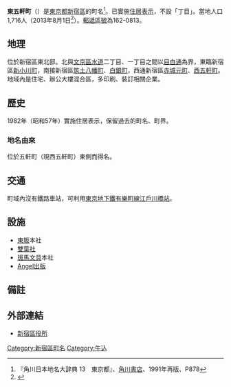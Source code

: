 {{Pathnav|日本|東京都|新宿區|frame=1}}
{{Infobox Settlement
|official_name = 東五軒町
|native_name =
|settlement_type = [[町|町]]
|image_skyline =
|imagesize =
|image_caption =
|image_flag =
|image_seal =
| image_map =
| map_caption =
| pushpin_map =
|subdivision_type = [[國家|國家]]
|subdivision_name = [[File:Flag_of_Japan.svg|border]] [[日本|日本]]
|subdivision_type1 = [[都道府縣|都道府縣]]
|subdivision_name1 = [[File:Flag_of_Tokyo_Prefecture.svg|25px]] [[東京都|東京都]]
|subdivision_type2 = [[東京都區部|特別區]]
|subdivision_name2 = [[File:Flag_of_Shinjuku,_Tokyo.svg|25px]] [[新宿區|新宿區]]
|established_title =
|established_date =
|government_type =
|leader_title =
|leader_name =
|area_magnitude =
|area_total_sq_mi =
|area_total_km2 =
|area_land_sq_mi =
|area_land_km2 =
|area_urban_sq_mi =
|area_urban_km2 =
|area_metro_km2 =
|area_metro_sq_mi =
|population_as_of= 2013年（平成25年）8月1日
|population_footnotes =
|population_total = 1716
|population_urban =
|population_metro =
|population_density_sq_mi =
|population_density_km2 =
| timezone = [[日本標準時間|JST]]
| utc_offset = +9
|timezone_DST =
|utc_offset_DST =
|latd=|latm=|lats=|latNS=
|longd=|longm=|longs=|longEW=
|elevation_footnotes=
|elevation_m =
|elevation_ft =
|postal_code_type = [[郵遞區號|郵遞區號]]
|postal_code = 162-0813
|area_code =
|website =
|footnotes =
}}
'''東五軒町'''（{{jpn|j=東五軒町|hg=ひがしごけんちょう|rm=Higashi-gokenchō|f=y}}）是[[東京都|東京都]][[新宿區|新宿區]]的町名<ref name="kado">『角川日本地名大辞典 13　東京都』、[[角川書店|角川書店]]、1991年再版、P878 </ref>。已實施[[住居表示|住居表示]]，不設「丁目」。當地人口1,716人（2013年8月1日<ref>{{Cite web |url=http://www.city.shinjuku.lg.jp/content/000130038.xls |title=新宿区　住民基本台帳の町丁別世帯数及び男女別人口（日本人と外国人の合計） |access-date=2013-08-10 |archive-date=2014-08-19 |archive-url=https://web.archive.org/web/20140819083633/http://www.city.shinjuku.lg.jp/content/000130038.xls |dead-url=no }}</ref>）。[[郵遞區號|郵遞區號]]為162-0813。

== 地理 ==
位於新宿區東北部。北與[[文京區|文京區]][[水道_(文京區)|水道]]二丁目、一丁目之間以[[目白通|目白通]]為界，東臨新宿區[[新小川町|新小川町]]，南接新宿區[[筑土八幡町|筑土八幡町]]、[[白銀町_(新宿區)|白銀町]]，西通新宿區[[赤城元町|赤城元町]]、[[西五軒町|西五軒町]]。
地域內是住宅、辦公大樓混合區，多印刷、裝訂相關企業。

== 歷史 ==
1982年（昭和57年）實施住居表示，保留過去的町名、町界。
=== 地名由來 ===
位於五軒町（現西五軒町）東側而得名。

==交通==
町域內沒有鐵路車站，可利用[[東京地下鐵有樂町線|東京地下鐵有樂町線]][[江戶川橋站|江戶川橋站]]。

== 設施 ==
* [[東販|東販]]本社
* [[雙葉社|雙葉社]]
* [[斑馬文具|斑馬文具]]本社
* [[Angel出版|Angel出版]]

== 備註 ==
{{reflist}}

== 外部連結 ==
* [http://www.city.shinjuku.lg.jp/ 新宿區役所] {{Wayback|url=http://www.city.shinjuku.lg.jp/ |date=20130630141142 }}

{{新宿區的町名}}

{{DEFAULTSORT:Higashi-Gokencho}}
[[Category:新宿區町名|Category:新宿區町名]]
[[Category:牛込|Category:牛込]]